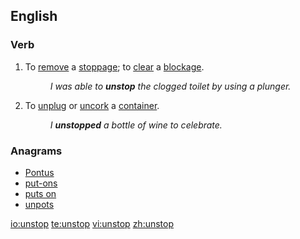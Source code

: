 ==English==

===Verb===
{{en-verb|unstopp|ing}}

# To [[remove]] a [[stoppage]]; to [[clear]] a [[blockage]].
#: ''I was able to '''unstop''' the clogged toilet by using a plunger.''
# To [[unplug]] or [[uncork]] a [[container]].
#: ''I '''unstopped''' a bottle of wine to celebrate.''

===Anagrams===
* [[Pontus#English|Pontus]]
* [[put-ons#English|put-ons]]
* [[puts on#English|puts on]]
* [[unpots#English|unpots]]

[[io:unstop]]
[[te:unstop]]
[[vi:unstop]]
[[zh:unstop]]